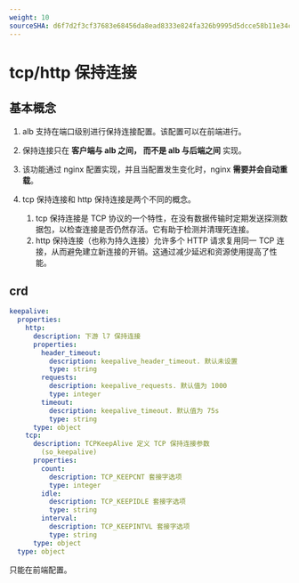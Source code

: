 ```yaml
---
weight: 10
sourceSHA: d6f7d2f3cf37683e68456da8ead8333e824fa326b9995d5dcce58b11e34cba40
---
```


# tcp/http 保持连接

## 基本概念

1. alb 支持在端口级别进行保持连接配置。该配置可以在前端进行。

2. 保持连接只在 **客户端与 alb 之间， 而不是 alb 与后端之间** 实现。

3. 该功能通过 nginx 配置实现，并且当配置发生变化时，nginx **需要并会自动重载**。

4. tcp 保持连接和 http 保持连接是两个不同的概念。
   1. tcp 保持连接是 TCP 协议的一个特性，在没有数据传输时定期发送探测数据包，以检查连接是否仍然存活。它有助于检测并清理死连接。
   2. http 保持连接（也称为持久连接）允许多个 HTTP 请求复用同一 TCP 连接，从而避免建立新连接的开销。这通过减少延迟和资源使用提高了性能。

## crd

```yaml
keepalive:
  properties:
    http:
      description: 下游 l7 保持连接
      properties:
        header_timeout:
          description: keepalive_header_timeout. 默认未设置
          type: string
        requests:
          description: keepalive_requests. 默认值为 1000
          type: integer
        timeout:
          description: keepalive_timeout. 默认值为 75s
          type: string
      type: object
    tcp:
      description: TCPKeepAlive 定义 TCP 保持连接参数
        (so_keepalive)
      properties:
        count:
          description: TCP_KEEPCNT 套接字选项
          type: integer
        idle:
          description: TCP_KEEPIDLE 套接字选项
          type: string
        interval:
          description: TCP_KEEPINTVL 套接字选项
          type: string
      type: object
  type: object
```

只能在前端配置。
